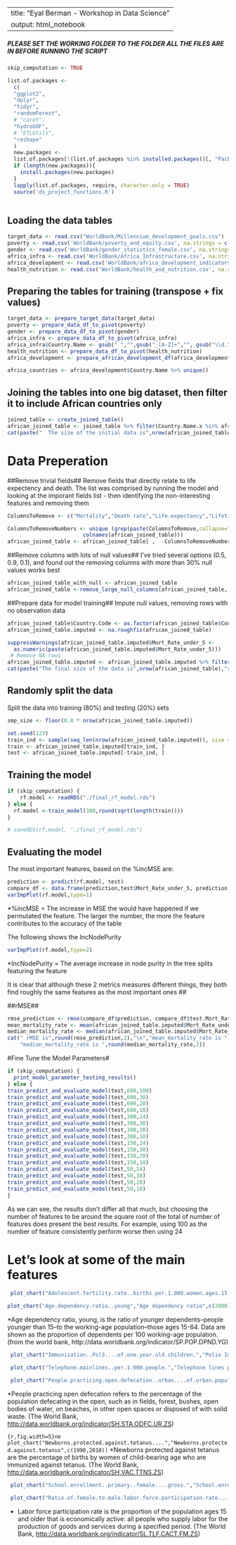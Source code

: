 
---
title: "Eyal Berman - Workshop in Data Science"
output: html_notebook
---
##### PLEASE SET THE WORKING FOLDER TO THE FOLDER ALL THE FILES ARE IN BEFORE RUNNING THE SCRIPT#####

```{r}
skip_computation <- TRUE

list.of.packages <-
  c(
  "ggplot2",
  "dplyr",
  "tidyr",
  "randomForest",
  # "caret",
  "hydroGOF",
  # "ETLUtils",
  "reshape"
  )
  new.packages <-
  list.of.packages[!(list.of.packages %in% installed.packages()[, "Package"])]
  if (length(new.packages)){
    install.packages(new.packages)
  }
  lapply(list.of.packages, require, character.only = TRUE)
  source('ds_project_functions.R')
  
```



## Loading the data tables ##
```{r}
target_data <- read.csv("WorldBank/Millennium_development_goals.csv")
poverty <- read.csv('WorldBank/poverty_and_equity.csv', na.strings = c('..',''))
gender <- read.csv('WorldBank/gender_statistics_female.csv', na.strings = c('..',''))
africa_infra <- read.csv('WorldBank/Africa_Infrastructure.csv', na.strings = c('..',''))
africa_development <- read.csv('WorldBank/africa_development_indicators.csv', na.strings = c('..',''))
health_nutrition <- read.csv('WorldBank/health_and_nutrition.csv', na.strings = c('..',''))
```

## Preparing the tables for training (transpose + fix values) ##
```{r}
target_data <- prepare_target_data(target_data)
poverty <- prepare_data_df_to_pivot(poverty)
gender <- prepare_data_df_to_pivot(gender)
africa_infra <- prepare_data_df_to_pivot(africa_infra)
africa_infra$Country.Name <- gsub(" ","",gsub("_[A-Z]+","", gsub("\\d.","", (africa_infra$Country.Name))))
health_nutrition <- prepare_data_df_to_pivot(health_nutrition)
africa_development <- prepare_african_development_df(africa_development)

africa_countries <- africa_development$Country.Name %>% unique()
```


## Joining the tables into one big dataset, then filter it to include African countries only ##
```{r}
joined_table <- create_joined_table()
african_joined_table <- joined_table %>% filter(Country.Name.x %in% africa_countries)
cat(paste("  The size of the initial data is",nrow(african_joined_table),"rows with",ncol(african_joined_table),                                        "features"))
```

# Data Preperation #


##Remove trivial fields##
Remove fields that directly relate to life expectency and death.
The list was comprised by running the model and looking at the imporant fields list - then identifying the non-interesting features and removing them
```{r}
ColumnsToRemove <- c("Mortality","Death.rate","Life.expectancy","Lifetime.risk","Survival.to","Population.ages","Number.of.under.five.deaths","Number.of.infant.deaths","Number.of.neonatal.deaths")

ColumnsToRemoveNumbers <- unique (grep(paste(ColumnsToRemove,collapse="|"), 
                        colnames(african_joined_table)))
african_joined_table <- african_joined_table[ ,  -ColumnsToRemoveNumbers]
```

##Remove columns with lots of null values##
I've tried several options (0.5, 0.9, 0.1), and found out the removing columns with more than 30% null values
works best
```{r}
african_joined_table_with_null <- african_joined_table
african_joined_table <-remove_large_null_columns(african_joined_table, 0.3)
```


##Prepare data for model training##
Impute null values, removing rows with no observation data
```{r}
african_joined_table$Country.Code <- as.factor(african_joined_table$Country.Code)
african_joined_table.imputed <- na.roughfix(african_joined_table)

suppressWarnings(african_joined_table.imputed$Mort_Rate_under_5 <-       
  as.numeric(paste(african_joined_table.imputed$Mort_Rate_under_5)))
 # Remove NA rows
african_joined_table.imputed <- african_joined_table.imputed %>% filter(Mort_Rate_under_5 >= 0)
cat(paste("The final size of the data is",nrow(african_joined_table),"rows with",ncol(african_joined_table),                                        "features"))
```

## Randomly split the data ##
Split the data into training (80%) and testing (20%) sets
```{r}
smp_size <- floor(0.8 * nrow(african_joined_table.imputed))

set.seed(123)
train_ind <- sample(seq_len(nrow(african_joined_table.imputed)), size = smp_size)
train <- african_joined_table.imputed[train_ind, ]
test <- african_joined_table.imputed[-train_ind, ]
```

## Training the model ##
```{r}
if (skip_computation) {
    rf.model <- readRDS("./final_rf_model.rds")
} else {
  rf.model <-train_model(300,round(sqrt(length(train))))
}

# saveRDS(rf.model, "./final_rf_model.rds")
```
## Evaluating the model ##
The most important features, based on the %incMSE are:
```{r, fig.width = 6}
prediction <- predict(rf.model, test)
compare_df <- data.frame(prediction,test$Mort_Rate_under_5, prediction - test$Mort_Rate_under_5)
varImpPlot(rf.model,type=1)
```
*%incMSE = The increase in MSE the would have happened if we permutated the feature. The larger the number, the more the feature contributes to the accuracy of the table

The following shows the IncNodePurity
```{r, fig.width=6}
varImpPlot(rf.model,type=2)
```
 *IncNodePurity = The average increase in node purity in the tree splits featuring the feature
 
It is clear that although these 2 metrics measures different things, they both find roughly the same features as the most important ones ##

##rMSE##
```{r}
rmse_prediction <- rmse(compare_df$prediction, compare_df$test.Mort_Rate_under_5)
mean_mortality_rate <- mean(african_joined_table.imputed$Mort_Rate_under_5)
median_mortality_rate <- median(african_joined_table.imputed$Mort_Rate_under_5)
cat(" rMSE is",round(rmse_prediction,2),"\n","mean_mortality_rate is ",round(mean_mortality_rate,2),"\n",
    "median_mortality_rate is ",round(median_mortality_rate,2))

```

#Fine Tune the Model Parameters#
```{r}
if (skip_computation) {
  print_model_parameter_testing_results()
} else {
train_predict_and_evaluate_model(test,600,100)
train_predict_and_evaluate_model(test,600,30)
train_predict_and_evaluate_model(test,600,20)
train_predict_and_evaluate_model(test,600,10)
train_predict_and_evaluate_model(test,300,24)
train_predict_and_evaluate_model(test,300,30)
train_predict_and_evaluate_model(test,300,20)
train_predict_and_evaluate_model(test,300,10)
train_predict_and_evaluate_model(test,150,24)
train_predict_and_evaluate_model(test,150,30)
train_predict_and_evaluate_model(test,150,20)
train_predict_and_evaluate_model(test,150,10)
train_predict_and_evaluate_model(test,50,24)
train_predict_and_evaluate_model(test,50,30)
train_predict_and_evaluate_model(test,50,20)
train_predict_and_evaluate_model(test,50,10)
}
```
As we can see, the results don't differ all that much, but choosing the number of features to be around the square root of the total of number of features does present the best results. For example, using 100 as the number of feature consistently perform worse then using 24

# Let's look at some of the main features #
```{r,fig.width=5}
 plot_chart("Adolescent.fertility.rate..births.per.1.000.women.ages.15.19.","fertelity rate 15-19",c(1990,2010))
```




```{r,fig.width=5}
plot_chart("Age.dependency.ratio..young","Age dependency ratio",c(2000))

```

*Age dependency ratio, young, is the ratio of younger dependents--people younger than 15--to the working-age population--those ages 15-64. Data are shown as the proportion of dependents per 100 working-age population.
(from the world bank, http://data.worldbank.org/indicator/SP.POP.DPND.YG)

```{r,fig.width=5}
 plot_chart("Immunization..Pol3....of.one.year.old.children.","Polio Immunization rate among children under 1 year old",c(2000))

```

```{r,fig.width=5}
 plot_chart("Telephone.mainlines..per.1.000.people.","Telephone lines per 1,000 people",c(1990,2010))
```

```{r,fig.width=5}
 plot_chart("People.practicing.open.defecation..urban....of.urban.population.","open defecation",c(1990))
```

*People practicing open defecation refers to the percentage of the population defecating in the open, such as in fields, forest, bushes, open bodies of water, on beaches, in other open spaces or disposed of with solid waste.
(The World Bank, <http://data.worldbank.org/indicator/SH.STA.ODFC.UR.ZS>)

```{r,fig.width=5}ne
 plot_chart("Newborns.protected.against.tetanus....","Newborns.protected.against.tetanus",c(1990,2010))
```
*Newborns protected against tetanus are the percentage of births by women of child-bearing age who are immunized against tetanus.
(The World Bank, <http://data.worldbank.org/indicator/SH.VAC.TTNS.ZS>)

```{r,fig.width=5}
 plot_chart("School.enrollment..primary..female....gross.","School.enrollment.primary.female",c(1990,2010))
```

```{r,fig.width=5}
 plot_chart("Ratio.of.female.to.male.labor.force.participation.rate......modeled.ILO.estimate.","Ratio of female to male labor force participation rate",c(1990,2010))
```
* Labor force participation rate is the proportion of the population ages 15 and older that is economically active: all people who supply labor for the production of goods and services during a specified period.
(The World Bank, <http://data.worldbank.org/indicator/SL.TLF.CACT.FM.ZS>)


